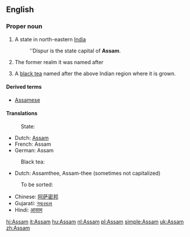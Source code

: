 {{wikipedia}}
==English==

===Proper noun===
{{en-proper noun}}
# A state in north-eastern [[India]] 
#:''Dispur is the state capital of '''Assam'''.
# {{history}} The former realm it was named after
# A [[black tea]] named after the above Indian region where it is grown.
{{wikipedia|Assam tea}}

====Derived terms====
* [[Assamese]]

====Translations====
:State:
* Dutch: [[#Dutch|Assam]] {{n}}
* French: Assam {{n}}
* German: Assam {{n}}

:Black tea:
* Dutch: Assamthee, Assam-thee (sometimes not capitalized)

:To be sorted:
* Chinese: [[阿萨密邦]]
* Gujarati: [[આસામ]]
* Hindi: [[आसाम]]

[[hi:Assam]]
[[it:Assam]]
[[hu:Assam]]
[[nl:Assam]]
[[pl:Assam]]
[[simple:Assam]]
[[uk:Assam]]
[[zh:Assam]]
